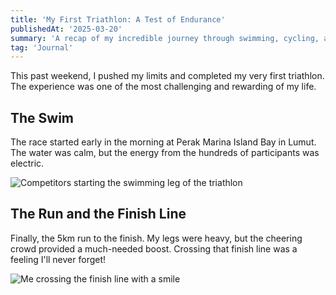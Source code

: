 ```yaml
---
title: 'My First Triathlon: A Test of Endurance'
publishedAt: '2025-03-20'
summary: 'A recap of my incredible journey through swimming, cycling, and running in the 2025 Perak Triathlon.'
tag: 'Journal'
---
```


This past weekend, I pushed my limits and completed my very first triathlon. The experience was one of the most challenging and rewarding of my life.

## The Swim

The race started early in the morning at Perak Marina Island Bay in Lumut. The water was calm, but the energy from the hundreds of participants was electric.

![Competitors starting the swimming leg of the triathlon](/images/triathlon/cycling.jpg)

## The Run and the Finish Line

Finally, the 5km run to the finish. My legs were heavy, but the cheering crowd provided a much-needed boost. Crossing that finish line was a feeling I'll never forget!

![Me crossing the finish line with a smile](/images/triathlon/finish.jpg)